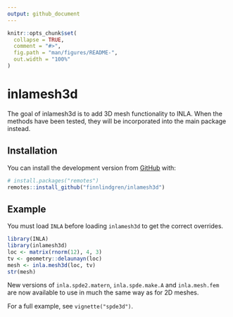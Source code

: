 ```yaml
---
output: github_document
---
```


<!-- README.md is generated from README.Rmd. Please edit that file -->

```r
knitr::opts_chunk$set(
  collapse = TRUE,
  comment = "#>",
  fig.path = "man/figures/README-",
  out.width = "100%"
)
```

# inlamesh3d

<!-- badges: start -->
<!-- badges: end -->

The goal of inlamesh3d is to add 3D mesh functionality to INLA.
When the methods have been tested, they will be incorporated into the main
package instead.

## Installation

You can install the development version from [GitHub](https://github.com/) with:

``` r
# install.packages("remotes")
remotes::install_github("finnlindgren/inlamesh3d")
```
## Example

You must load `INLA` before loading `inlamesh3d` to get the correct overrides.

```r
library(INLA)
library(inlamesh3d)
loc <- matrix(rnorm(12), 4, 3)
tv <- geometry::delaunayn(loc)
mesh <- inla.mesh3d(loc, tv)
str(mesh)
```
New versions of `inla.spde2.matern`, `inla.spde.make.A` and `inla.mesh.fem`
are now available to use in much the same way as for 2D meshes.

For a full example, see `vignette("spde3d")`.
